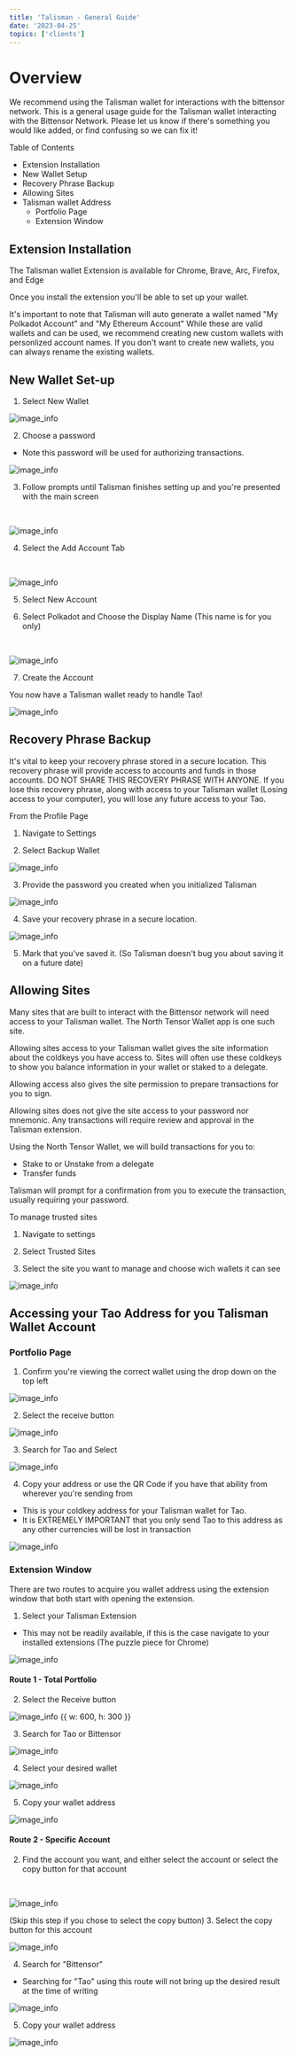 ```yaml
---
title: 'Talisman - General Guide'
date: '2023-04-25'
topics: ['clients']
---
```


# Overview
We recommend using the Talisman wallet for interactions with the bittensor network. 
This is a general usage guide for the Talisman wallet interacting with the Bittensor Network. 
Please let us know if there's something you would like added, or find confusing so we can fix it!

Table of Contents
- Extension Installation
- New Wallet Setup
- Recovery Phrase Backup
- Allowing Sites
- Talisman wallet Address
    - Portfolio Page
    - Extension Window


## Extension Installation

The Talisman wallet Extension is available for Chrome, Brave, Arc, Firefox, and Edge

Once you install the extension you'll be able to set up your wallet. 

It's important to note that Talisman will auto generate a wallet named "My Polkadot Account" and "My Ethereum Account"
While these are valid wallets and can be used, we recommend creating new custom wallets with personlized account names. 
If you don't want to create new wallets, you can always rename the existing wallets. 

## New Wallet Set-up

1. Select New Wallet
&nbsp;

![image_info](/images/guides/talisman-general/new-wallet-1.png)
&nbsp;

2. Choose a password
- Note this password will be used for authorizing transactions. 
&nbsp;

![image_info](/images/guides/talisman-general/new-wallet-2.png)
&nbsp;

3. Follow prompts until Talisman finishes setting up and you're presented with the main screen

&nbsp;

![image_info](/images/guides/talisman-general/new-wallet-3.png)
&nbsp;

4. Select the Add Account Tab

&nbsp;

![image_info](/images/guides/talisman-general/new-wallet-4.png)
&nbsp;

5. Select New Account

6. Select Polkadot and Choose the Display Name (This name is for you only)

&nbsp;

![image_info](/images/guides/talisman-general/new-wallet-6.png)
&nbsp;

7. Create the Account

You now have a Talisman wallet ready to handle Tao!
&nbsp;

![image_info](/images/guides/talisman-general/new-wallet-7.png)
&nbsp;

## Recovery Phrase Backup
It's vital to keep your recovery phrase stored in a secure location. 
This recovery phrase will provide access to accounts and funds in those accounts. 
DO NOT SHARE THIS RECOVERY PHRASE WITH ANYONE. 
If you lose this recovery phrase, along with access to your Talisman wallet 
(Losing access to your computer), you will lose any future access to your Tao.

From the Profile Page
1. Navigate to Settings

2. Select Backup Wallet
&nbsp;

![image_info](/images/guides/talisman-general/talisman-backup-1.png)
&nbsp;

3. Provide the password you created when you initialized Talisman
&nbsp;

![image_info](/images/guides/talisman-general/talisman-backup-2.png)
&nbsp;

4. Save your recovery phrase in a secure location. 
&nbsp;

![image_info](/images/guides/talisman-general/talisman-backup-3.png)
&nbsp;

5. Mark that you've saved it. (So Talisman doesn't bug you about saving it on a future date)

## Allowing Sites
Many sites that are built to interact with the Bittensor network will need access to your Talisman wallet. 
The North Tensor Wallet app is one such site. 

Allowing sites access to your Talisman wallet gives the site information about the coldkeys you have access to. 
Sites will often use these coldkeys to show you balance information in your wallet or staked to a delegate. 

Allowing access also gives the site permission to prepare transactions for you to sign. 

Allowing sites does not give the site access to your password nor mnemonic. 
Any transactions will require review and approval in the Talisman extension.

Using the North Tensor Wallet, we will build transactions for you to: 
- Stake to or Unstake from a delegate
- Transfer funds

Talisman will prompt for a confirmation from you to execute the transaction, usually requiring your password. 

To manage trusted sites
1. Navigate to settings

2. Select Trusted Sites

3. Select the site you want to manage and choose wich wallets it can see
&nbsp;

![image_info](/images/guides/talisman-general/talisman-trusted-sites-1.png)
&nbsp;

## Accessing your Tao Address for you Talisman Wallet Account

### Portfolio Page

1. Confirm you're viewing the correct wallet using the drop down on the top left
&nbsp;

![image_info](/images/guides/talisman-general/talisman-wallet-address-1.png)
&nbsp;

2. Select the receive button
&nbsp;

![image_info](/images/guides/talisman-general/talisman-wallet-address-2.png)
&nbsp;

3. Search for Tao and Select
&nbsp;

![image_info](/images/guides/talisman-general/talisman-wallet-address-3.png)
&nbsp;

4. Copy your address or use the QR Code if you have that ability from wherever you're sending from
- This is your coldkey address for your Talisman wallet for Tao. 
- It is EXTREMELY IMPORTANT that you only send Tao to this address as any other currencies will be lost in transaction
&nbsp;

![image_info](/images/guides/talisman-general/talisman-wallet-address-4.png)
&nbsp;

### Extension Window

There are two routes to acquire you wallet address using the extension window that both start with opening the extension.

1. Select your Talisman Extension
- This may not be readily available, if this is the case navigate to your installed extensions (The puzzle piece for Chrome)
&nbsp;

![image_info](/images/guides/talisman-general/talisman-wallet-address-extension-1.png)
&nbsp;

#### Route 1 - Total Portfolio

2. Select the Receive button
&nbsp;

![image_info {{ w: 600, h: 300 }}](/images/guides/talisman-general/talisman-wallet-address-extension-2.png)
&nbsp;


3. Search for Tao or Bittensor
&nbsp;

![image_info](/images/guides/talisman-general/talisman-wallet-address-extension-3.png)
&nbsp;

4. Select your desired wallet
&nbsp;

![image_info](/images/guides/talisman-general/talisman-wallet-address-extension-4.png)
&nbsp;

5. Copy your wallet address
&nbsp;

![image_info](/images/guides/talisman-general/talisman-wallet-address-extension-5.png)
&nbsp;

#### Route 2 - Specific Account

2. Find the account you want, and either select the account or select the copy button for that account

&nbsp;

![image_info](/images/guides/talisman-general/talisman-wallet-address-extension-profile-2.png)
&nbsp;

(Skip this step if you chose to select the copy button)
3. Select the copy button for this account
&nbsp;

![image_info](/images/guides/talisman-general/talisman-wallet-address-extension-profile-3.png)
&nbsp;

4. Search for "Bittensor"
- Searching for "Tao" using this route will not bring up the desired result at the time of writing
&nbsp;

![image_info](/images/guides/talisman-general/talisman-wallet-address-extension-profile-4.png)
&nbsp;

5. Copy your wallet address
&nbsp;

![image_info](/images/guides/talisman-general/talisman-wallet-address-extension-profile-5.png)
&nbsp;